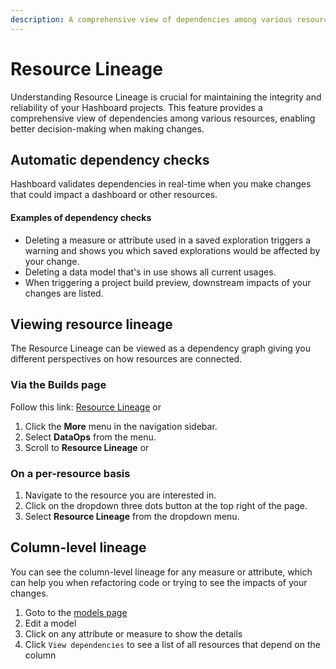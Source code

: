 ```yaml
---
description: A comprehensive view of dependencies among various resources, enabling better decision-making when making changes.
---
```


# Resource Lineage

Understanding Resource Lineage is crucial for maintaining the integrity and reliability of your Hashboard projects. This feature provides a comprehensive view of dependencies among various resources, enabling better decision-making when making changes.

## Automatic dependency checks

Hashboard validates dependencies in real-time when you make changes that could impact a dashboard or other resources.

#### Examples of dependency checks

- Deleting a measure or attribute used in a saved exploration triggers a warning and shows you which saved explorations would be affected by your change.
- Deleting a data model that's in use shows all current usages.
- When triggering a project build preview, downstream impacts of your changes are listed.

## Viewing resource lineage

The Resource Lineage can be viewed as a dependency graph giving you different perspectives on how resources are connected.

### Via the Builds page

Follow this link: [Resource Lineage](https://hashboard.com/app/p/data-ops#resource_lineage) or

1. Click the **More** menu in the navigation sidebar.
2. Select **DataOps** from the menu.
3. Scroll to **Resource Lineage** or

### On a per-resource basis

1. Navigate to the resource you are interested in.
2. Click on the dropdown three dots button at the top right of the page.
3. Select **Resource Lineage** from the dropdown menu.

## Column-level lineage

You can see the column-level lineage for any measure or attribute, which can help you when refactoring code or trying to see the impacts of your changes.

1. Goto to the [models page](https://hashboard.com/app/m/data-models)
2. Edit a model
3. Click on any attribute or measure to show the details
4. Click `View dependencies` to see a list of all resources that depend on the column

